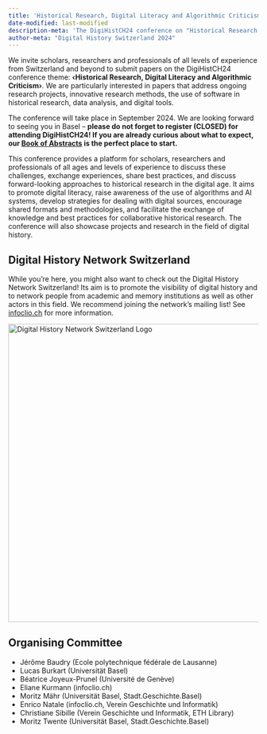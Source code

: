 ```yaml
---
title: 'Historical Research, Digital Literacy and Algorithmic Criticism'
date-modified: last-modified
description-meta: 'The DigiHistCH24 conference on "Historical Research, Digital Literacy, and Algorithmic Criticism," hosted by the University of Basel on September 12-13, 2024, explores the integration of digital tools and the critical role of algorithms in historical research. This book of abstracts features all presented papers, offering insights into cutting-edge methodologies, software applications, and challenges in digital history.'
author-meta: "Digital History Switzerland 2024"
---
```


We invite scholars, researchers and professionals of all levels of experience from Switzerland and beyond to submit papers on the DigiHistCH24 conference theme: **‹Historical Research, Digital Literacy and Algorithmic Criticism›**. We are particularly interested in papers that address ongoing research projects, innovative research methods, the use of software in historical research, data analysis, and digital tools.

The conference will take place in September 2024. We are looking forward to seeing you in Basel – **please do not forget to register (CLOSED) for attending DigiHistCH24! If you are already curious about what to expect, our <a href="/book-of-abstracts.html" title="Book of Abstracts">Book of Abstracts</a> is the perfect place to start.**

This conference provides a platform for scholars, researchers and professionals of all ages and levels of experience to discuss these challenges, exchange experiences, share best practices, and discuss forward-looking approaches to historical research in the digital age. It aims to promote digital literacy, raise awareness of the use of algorithms and AI systems, develop strategies for dealing with digital sources, encourage shared formats and methodologies, and facilitate the exchange of knowledge and best practices for collaborative historical research. The conference will also showcase projects and research in the field of digital history.

## Digital History Network Switzerland

While you're here, you might also want to check out the Digital History Network Switzerland! Its aim is to promote the visibility of digital history and to network people from academic and memory institutions as well as other actors in this field. We recommend joining the network's mailing list! See <a href="https://www.infoclio.ch/en/digitalhistorynetwork" target="_blank" rel="noopener">infoclio.ch</a> for more information.

<a href="https://www.infoclio.ch/en/digitalhistorynetwork" target="_blank" rel="noopener"><img src="/images/logo_digital_history_network_ch.svg" width="600" alt="Digital History Network Switzerland Logo" /></a>

## Organising Committee

- Jérôme Baudry (Ecole polytechnique fédérale de Lausanne)
- Lucas Burkart (Universität Basel)
- Béatrice Joyeux-Prunel (Université de Genève)
- Eliane Kurmann (infoclio.ch)
- Moritz Mähr (Universität Basel, Stadt.Geschichte.Basel)
- Enrico Natale (infoclio.ch, Verein Geschichte und Informatik)
- Christiane Sibille (Verein Geschichte und Informatik, ETH Library)
- Moritz Twente (Universität Basel, Stadt.Geschichte.Basel)
